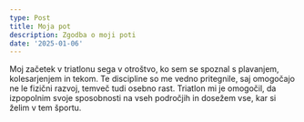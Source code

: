 ```yaml
---
type: Post
title: Moja pot
description: Zgodba o moji poti
date: '2025-01-06'
---
```

Moj začetek v triatlonu sega v otroštvo, ko sem se spoznal s plavanjem, kolesarjenjem in tekom. Te discipline so me vedno pritegnile, saj omogočajo ne le fizični razvoj, temveč tudi osebno rast. Triatlon mi je omogočil, da izpopolnim svoje sposobnosti na vseh področjih in dosežem vse, kar si želim v tem športu.

